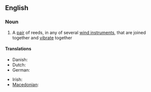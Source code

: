 ==English==

===Noun===
{{wikipedia}}
{{en-noun|head=[[double]] [[reed]]}}

#{{music}} A [[pair]] of reeds, in any of several [[wind instrument]]s, that are joined together and [[vibrate]] together

====Translations====
{{trans-top|a pair of reeds in wind instruments}}
* Danish: {{t-|da|dobbelt rørblad}}
* Dutch: {{t-|nl|Dubbelriet}}
* German: {{t-|de|Doppelrohrblatt}}
{{trans-mid}}
* Irish: {{t-|ga|feag dhúbailte|f}}
* [[Macedonian]]: {{t-|mk|двојанка|f|tr=dvójanka}}
{{trans-bottom}}